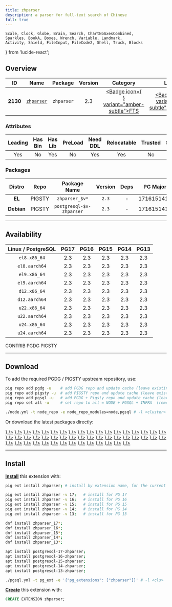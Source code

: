 ```yaml
---
title: zhparser
description: a parser for full-text search of Chinese
full: true
---
```


    Scale, Clock, Globe, Brain, Search, ChartNoAxesCombined,
    Sparkles, BookA, Boxes, Wrench, Variable, Landmark,
    Activity, Shield, FileInput, FileCode2, Shell, Truck, Blocks
} from 'lucide-react';

## Overview

| <TooltipIconButton tooltip="Extension unique identifier" side="top">ID</TooltipIconButton> | <TooltipIconButton tooltip="Extension name" side="top">Name</TooltipIconButton> | <TooltipIconButton tooltip="Package name for installation" side="top">Package</TooltipIconButton> | <TooltipIconButton tooltip="Latest available extension version" side="top">Version</TooltipIconButton> | <TooltipIconButton tooltip="Extension category" side="top">Category</TooltipIconButton> | <TooltipIconButton tooltip="Open source license" side="top">License</TooltipIconButton> | <TooltipIconButton tooltip="Programming language" side="top">Lang</TooltipIconButton> |
|:--------:|:--------:|:----------:|:--------------:|:---------------------------------------:|:------------------------------------------------------:|:----:|
| **2130** | [`zhparser`](https://github.com/amutu/zhparser) | `zhparser` | 2.3 | <a href="/ext/fts" className="no-underline"><Badge icon={<Search />} variant="amber-subtle">FTS</Badge></a> | <a href="/ext/list/license#postgresql" className="no-underline"><Badge icon={<Scale />} variant="blue-subtle">PostgreSQL</Badge></a> | <a href="/ext/list/lang#c"><Badge icon={<FileCode2 />} variant="blue-subtle">C</Badge></a> |

### Attributes

| <TooltipIconButton tooltip="The Primary Leading extension in the Package" side="top">Leading</TooltipIconButton> | <TooltipIconButton tooltip="Contains binary utils" side="top">Has Bin</TooltipIconButton> | <TooltipIconButton tooltip="Contains .so shared library files" side="top">Has Lib</TooltipIconButton> | <TooltipIconButton tooltip="Requires preloading via shared_preload_libraries" side="top">PreLoad</TooltipIconButton> | <TooltipIconButton tooltip="Requires CREATE EXTENSION DDL command" side="top">Need DDL</TooltipIconButton> | <TooltipIconButton tooltip="Can be installed in any schema" side="top">Relocatable</TooltipIconButton> | <TooltipIconButton tooltip="Can be created by non-superuser" side="top">Trusted</TooltipIconButton> | <TooltipIconButton tooltip="Schemas used by this extension" side="top">Schemas</TooltipIconButton> |
|:-------:|:-------:|:-------:|:-------:|:--------:|:-----------:|:-------:|:-------:|
| Yes | No | Yes | No | Yes | Yes | No | - |

### Packages

| <TooltipIconButton tooltip="Linux distribution family, EL or Debian" side="top">Distro</TooltipIconButton> | <TooltipIconButton tooltip="Package repository" side="top">Repo</TooltipIconButton> | <TooltipIconButton tooltip="The RPM/DEB Package Name Pattern (replace $v with real pg major)" side="top">Package Name</TooltipIconButton> | <TooltipIconButton tooltip="Latest package version" side="top">Version</TooltipIconButton> | <TooltipIconButton tooltip="RPM/DEB Package dependencies" side="top">Deps</TooltipIconButton> | <TooltipIconButton tooltip="Available in these PostgreSQL Major Versions" side="top">PG Major</TooltipIconButton> |
|:----------:|:--------:|:------------------------:|:-----------:|:------------:|:------------------:|
|   **EL**   | <Badge variant="amber-subtle"><span className="font-bold">PIGSTY</span></Badge> | `zhparser_$v*` | `2.3` | - | <Badge variant="green-subtle">17</Badge><Badge variant="green-subtle">16</Badge><Badge variant="green-subtle">15</Badge><Badge variant="green-subtle">14</Badge><Badge variant="green-subtle">13</Badge> |
| **Debian** | <Badge variant="amber-subtle"><span className="font-bold">PIGSTY</span></Badge> | `postgresql-$v-zhparser` | `2.3` | - | <Badge variant="green-subtle">17</Badge><Badge variant="green-subtle">16</Badge><Badge variant="green-subtle">15</Badge><Badge variant="green-subtle">14</Badge><Badge variant="green-subtle">13</Badge> |



------

## Availability

| <TooltipIconButton tooltip="Linux Distro Arch / PostgreSQL Major Version" side="top">Linux / PostgreSQL </TooltipIconButton> | **PG17** | **PG16** | **PG15** | **PG14** | **PG13** |
|:-----:|:-----:|:-----:|:-----:|:-----:|:-----:|
| `el8.x86_64` | <Badge variant="amber-subtle">2.3</Badge> | <Badge variant="amber-subtle">2.3</Badge> | <Badge variant="amber-subtle">2.3</Badge> | <Badge variant="amber-subtle">2.3</Badge> | <Badge variant="amber-subtle">2.3</Badge> |
| `el8.aarch64` | <Badge variant="amber-subtle">2.3</Badge> | <Badge variant="amber-subtle">2.3</Badge> | <Badge variant="amber-subtle">2.3</Badge> | <Badge variant="amber-subtle">2.3</Badge> | <Badge variant="amber-subtle">2.3</Badge> |
| `el9.x86_64` | <Badge variant="amber-subtle">2.3</Badge> | <Badge variant="amber-subtle">2.3</Badge> | <Badge variant="amber-subtle">2.3</Badge> | <Badge variant="amber-subtle">2.3</Badge> | <Badge variant="amber-subtle">2.3</Badge> |
| `el9.aarch64` | <Badge variant="amber-subtle">2.3</Badge> | <Badge variant="amber-subtle">2.3</Badge> | <Badge variant="amber-subtle">2.3</Badge> | <Badge variant="amber-subtle">2.3</Badge> | <Badge variant="amber-subtle">2.3</Badge> |
| `d12.x86_64` | <Badge variant="amber-subtle">2.3</Badge> | <Badge variant="amber-subtle">2.3</Badge> | <Badge variant="amber-subtle">2.3</Badge> | <Badge variant="amber-subtle">2.3</Badge> | <Badge variant="amber-subtle">2.3</Badge> |
| `d12.aarch64` | <Badge variant="amber-subtle">2.3</Badge> | <Badge variant="amber-subtle">2.3</Badge> | <Badge variant="amber-subtle">2.3</Badge> | <Badge variant="amber-subtle">2.3</Badge> | <Badge variant="amber-subtle">2.3</Badge> |
| `u22.x86_64` | <Badge variant="amber-subtle">2.3</Badge> | <Badge variant="amber-subtle">2.3</Badge> | <Badge variant="amber-subtle">2.3</Badge> | <Badge variant="amber-subtle">2.3</Badge> | <Badge variant="amber-subtle">2.3</Badge> |
| `u22.aarch64` | <Badge variant="amber-subtle">2.3</Badge> | <Badge variant="amber-subtle">2.3</Badge> | <Badge variant="amber-subtle">2.3</Badge> | <Badge variant="amber-subtle">2.3</Badge> | <Badge variant="amber-subtle">2.3</Badge> |
| `u24.x86_64` | <Badge variant="amber-subtle">2.3</Badge> | <Badge variant="amber-subtle">2.3</Badge> | <Badge variant="amber-subtle">2.3</Badge> | <Badge variant="amber-subtle">2.3</Badge> | <Badge variant="amber-subtle">2.3</Badge> |
| `u24.aarch64` | <Badge variant="amber-subtle">2.3</Badge> | <Badge variant="amber-subtle">2.3</Badge> | <Badge variant="amber-subtle">2.3</Badge> | <Badge variant="amber-subtle">2.3</Badge> | <Badge variant="amber-subtle">2.3</Badge> |

<Badge variant="green-subtle"><span className="font-black">CONTRIB</span></Badge> <Badge variant="blue-subtle"><span className="font-black">PGDG</span></Badge> <Badge variant="amber-subtle"><span className="font-black">PIGSTY</span></Badge>

------

## Download

To add the required PGDG / PIGSTY upstream repository, use:

```bash tab="pig"
pig repo add pgdg -u    # add PGDG repo and update cache (leave existing repos)
pig repo add pigsty -u  # add PIGSTY repo and update cache (leave existing repos)
pig repo add pgsql -u   # add PGDG + Pigsty repo and update cache (leave existing repos)
pig repo set all -u     # set repo to all = NODE + PGSQL + INFRA  (remove existing repos)
```
```bash tab="pigsty"
./node.yml -t node_repo -e node_repo_modules=node,pgsql # -l <cluster>
```

Or download the latest packages directly:

<Files>
    <Folder name="el8.x86_64">
        <a href="https://repo.pigsty.io/yum/pgsql/el8.x86_64/zhparser_17-2.3-1PIGSTY.el8.x86_64.rpm"><File name="zhparser_17-2.3-1PIGSTY.el8.x86_64.rpm" icon={<Package className="text-emerald-500" />} /></a>
        <a href="https://repo.pigsty.io/yum/pgsql/el8.x86_64/zhparser_16-2.3-1PIGSTY.el8.x86_64.rpm"><File name="zhparser_16-2.3-1PIGSTY.el8.x86_64.rpm" icon={<Package className="text-emerald-500" />} /></a>
        <a href="https://repo.pigsty.io/yum/pgsql/el8.x86_64/zhparser_15-2.3-1PIGSTY.el8.x86_64.rpm"><File name="zhparser_15-2.3-1PIGSTY.el8.x86_64.rpm" icon={<Package className="text-emerald-500" />} /></a>
        <a href="https://repo.pigsty.io/yum/pgsql/el8.x86_64/zhparser_14-2.3-1PIGSTY.el8.x86_64.rpm"><File name="zhparser_14-2.3-1PIGSTY.el8.x86_64.rpm" icon={<Package className="text-emerald-500" />} /></a>
        <a href="https://repo.pigsty.io/yum/pgsql/el8.x86_64/zhparser_13-2.3-1PIGSTY.el8.x86_64.rpm"><File name="zhparser_13-2.3-1PIGSTY.el8.x86_64.rpm" icon={<Package className="text-emerald-500" />} /></a>
    </Folder>
    <Folder name="el8.aarch64">
        <a href="https://repo.pigsty.io/yum/pgsql/el8.aarch64/zhparser_17-2.3-1PIGSTY.el8.aarch64.rpm"><File name="zhparser_17-2.3-1PIGSTY.el8.aarch64.rpm" icon={<Package className="text-orange-500" />} /></a>
        <a href="https://repo.pigsty.io/yum/pgsql/el8.aarch64/zhparser_16-2.3-1PIGSTY.el8.aarch64.rpm"><File name="zhparser_16-2.3-1PIGSTY.el8.aarch64.rpm" icon={<Package className="text-orange-500" />} /></a>
        <a href="https://repo.pigsty.io/yum/pgsql/el8.aarch64/zhparser_15-2.3-1PIGSTY.el8.aarch64.rpm"><File name="zhparser_15-2.3-1PIGSTY.el8.aarch64.rpm" icon={<Package className="text-orange-500" />} /></a>
        <a href="https://repo.pigsty.io/yum/pgsql/el8.aarch64/zhparser_14-2.3-1PIGSTY.el8.aarch64.rpm"><File name="zhparser_14-2.3-1PIGSTY.el8.aarch64.rpm" icon={<Package className="text-orange-500" />} /></a>
        <a href="https://repo.pigsty.io/yum/pgsql/el8.aarch64/zhparser_13-2.3-1PIGSTY.el8.aarch64.rpm"><File name="zhparser_13-2.3-1PIGSTY.el8.aarch64.rpm" icon={<Package className="text-orange-500" />} /></a>
    </Folder>
    <Folder name="el9.x86_64">
        <a href="https://repo.pigsty.io/yum/pgsql/el9.x86_64/zhparser_17-2.3-1PIGSTY.el9.x86_64.rpm"><File name="zhparser_17-2.3-1PIGSTY.el9.x86_64.rpm" icon={<Package className="text-emerald-500" />} /></a>
        <a href="https://repo.pigsty.io/yum/pgsql/el9.x86_64/zhparser_16-2.3-1PIGSTY.el9.x86_64.rpm"><File name="zhparser_16-2.3-1PIGSTY.el9.x86_64.rpm" icon={<Package className="text-emerald-500" />} /></a>
        <a href="https://repo.pigsty.io/yum/pgsql/el9.x86_64/zhparser_15-2.3-1PIGSTY.el9.x86_64.rpm"><File name="zhparser_15-2.3-1PIGSTY.el9.x86_64.rpm" icon={<Package className="text-emerald-500" />} /></a>
        <a href="https://repo.pigsty.io/yum/pgsql/el9.x86_64/zhparser_14-2.3-1PIGSTY.el9.x86_64.rpm"><File name="zhparser_14-2.3-1PIGSTY.el9.x86_64.rpm" icon={<Package className="text-emerald-500" />} /></a>
        <a href="https://repo.pigsty.io/yum/pgsql/el9.x86_64/zhparser_13-2.3-1PIGSTY.el9.x86_64.rpm"><File name="zhparser_13-2.3-1PIGSTY.el9.x86_64.rpm" icon={<Package className="text-emerald-500" />} /></a>
    </Folder>
    <Folder name="el9.aarch64">
        <a href="https://repo.pigsty.io/yum/pgsql/el9.aarch64/zhparser_17-2.3-1PIGSTY.el9.aarch64.rpm"><File name="zhparser_17-2.3-1PIGSTY.el9.aarch64.rpm" icon={<Package className="text-orange-500" />} /></a>
        <a href="https://repo.pigsty.io/yum/pgsql/el9.aarch64/zhparser_16-2.3-1PIGSTY.el9.aarch64.rpm"><File name="zhparser_16-2.3-1PIGSTY.el9.aarch64.rpm" icon={<Package className="text-orange-500" />} /></a>
        <a href="https://repo.pigsty.io/yum/pgsql/el9.aarch64/zhparser_15-2.3-1PIGSTY.el9.aarch64.rpm"><File name="zhparser_15-2.3-1PIGSTY.el9.aarch64.rpm" icon={<Package className="text-orange-500" />} /></a>
        <a href="https://repo.pigsty.io/yum/pgsql/el9.aarch64/zhparser_14-2.3-1PIGSTY.el9.aarch64.rpm"><File name="zhparser_14-2.3-1PIGSTY.el9.aarch64.rpm" icon={<Package className="text-orange-500" />} /></a>
        <a href="https://repo.pigsty.io/yum/pgsql/el9.aarch64/zhparser_13-2.3-1PIGSTY.el9.aarch64.rpm"><File name="zhparser_13-2.3-1PIGSTY.el9.aarch64.rpm" icon={<Package className="text-orange-500" />} /></a>
    </Folder>
    <Folder name="d12.x86_64">
        <a href="https://repo.pigsty.io/apt/pgsql/bookworm/pool/main/z/zhparser/postgresql-17-zhparser_2.3-1PIGSTY~bookworm_amd64.deb"><File name="postgresql-17-zhparser_2.3-1PIGSTY~bookworm_amd64.deb" icon={<Box className="text-emerald-500" />} /></a>
        <a href="https://repo.pigsty.io/apt/pgsql/bookworm/pool/main/z/zhparser/postgresql-16-zhparser_2.3-1PIGSTY~bookworm_amd64.deb"><File name="postgresql-16-zhparser_2.3-1PIGSTY~bookworm_amd64.deb" icon={<Box className="text-emerald-500" />} /></a>
        <a href="https://repo.pigsty.io/apt/pgsql/bookworm/pool/main/z/zhparser/postgresql-15-zhparser_2.3-1PIGSTY~bookworm_amd64.deb"><File name="postgresql-15-zhparser_2.3-1PIGSTY~bookworm_amd64.deb" icon={<Box className="text-emerald-500" />} /></a>
        <a href="https://repo.pigsty.io/apt/pgsql/bookworm/pool/main/z/zhparser/postgresql-14-zhparser_2.3-1PIGSTY~bookworm_amd64.deb"><File name="postgresql-14-zhparser_2.3-1PIGSTY~bookworm_amd64.deb" icon={<Box className="text-emerald-500" />} /></a>
        <a href="https://repo.pigsty.io/apt/pgsql/bookworm/pool/main/z/zhparser/postgresql-13-zhparser_2.3-1PIGSTY~bookworm_amd64.deb"><File name="postgresql-13-zhparser_2.3-1PIGSTY~bookworm_amd64.deb" icon={<Box className="text-emerald-500" />} /></a>
    </Folder>
    <Folder name="d12.aarch64">
        <a href="https://repo.pigsty.io/apt/pgsql/bookworm/pool/main/z/zhparser/postgresql-17-zhparser_2.3-1PIGSTY~bookworm_arm64.deb"><File name="postgresql-17-zhparser_2.3-1PIGSTY~bookworm_arm64.deb" icon={<Box className="text-orange-500" />} /></a>
        <a href="https://repo.pigsty.io/apt/pgsql/bookworm/pool/main/z/zhparser/postgresql-16-zhparser_2.3-1PIGSTY~bookworm_arm64.deb"><File name="postgresql-16-zhparser_2.3-1PIGSTY~bookworm_arm64.deb" icon={<Box className="text-orange-500" />} /></a>
        <a href="https://repo.pigsty.io/apt/pgsql/bookworm/pool/main/z/zhparser/postgresql-15-zhparser_2.3-1PIGSTY~bookworm_arm64.deb"><File name="postgresql-15-zhparser_2.3-1PIGSTY~bookworm_arm64.deb" icon={<Box className="text-orange-500" />} /></a>
        <a href="https://repo.pigsty.io/apt/pgsql/bookworm/pool/main/z/zhparser/postgresql-14-zhparser_2.3-1PIGSTY~bookworm_arm64.deb"><File name="postgresql-14-zhparser_2.3-1PIGSTY~bookworm_arm64.deb" icon={<Box className="text-orange-500" />} /></a>
        <a href="https://repo.pigsty.io/apt/pgsql/bookworm/pool/main/z/zhparser/postgresql-13-zhparser_2.3-1PIGSTY~bookworm_arm64.deb"><File name="postgresql-13-zhparser_2.3-1PIGSTY~bookworm_arm64.deb" icon={<Box className="text-orange-500" />} /></a>
    </Folder>
    <Folder name="u22.x86_64">
        <a href="https://repo.pigsty.io/apt/pgsql/jammy/pool/main/z/zhparser/postgresql-17-zhparser_2.3-1PIGSTY~jammy_amd64.deb"><File name="postgresql-17-zhparser_2.3-1PIGSTY~jammy_amd64.deb" icon={<Box className="text-emerald-500" />} /></a>
        <a href="https://repo.pigsty.io/apt/pgsql/jammy/pool/main/z/zhparser/postgresql-16-zhparser_2.3-1PIGSTY~jammy_amd64.deb"><File name="postgresql-16-zhparser_2.3-1PIGSTY~jammy_amd64.deb" icon={<Box className="text-emerald-500" />} /></a>
        <a href="https://repo.pigsty.io/apt/pgsql/jammy/pool/main/z/zhparser/postgresql-15-zhparser_2.3-1PIGSTY~jammy_amd64.deb"><File name="postgresql-15-zhparser_2.3-1PIGSTY~jammy_amd64.deb" icon={<Box className="text-emerald-500" />} /></a>
        <a href="https://repo.pigsty.io/apt/pgsql/jammy/pool/main/z/zhparser/postgresql-14-zhparser_2.3-1PIGSTY~jammy_amd64.deb"><File name="postgresql-14-zhparser_2.3-1PIGSTY~jammy_amd64.deb" icon={<Box className="text-emerald-500" />} /></a>
        <a href="https://repo.pigsty.io/apt/pgsql/jammy/pool/main/z/zhparser/postgresql-13-zhparser_2.3-1PIGSTY~jammy_amd64.deb"><File name="postgresql-13-zhparser_2.3-1PIGSTY~jammy_amd64.deb" icon={<Box className="text-emerald-500" />} /></a>
    </Folder>
    <Folder name="u22.aarch64">
        <a href="https://repo.pigsty.io/apt/pgsql/jammy/pool/main/z/zhparser/postgresql-17-zhparser_2.3-1PIGSTY~jammy_arm64.deb"><File name="postgresql-17-zhparser_2.3-1PIGSTY~jammy_arm64.deb" icon={<Box className="text-orange-500" />} /></a>
        <a href="https://repo.pigsty.io/apt/pgsql/jammy/pool/main/z/zhparser/postgresql-16-zhparser_2.3-1PIGSTY~jammy_arm64.deb"><File name="postgresql-16-zhparser_2.3-1PIGSTY~jammy_arm64.deb" icon={<Box className="text-orange-500" />} /></a>
        <a href="https://repo.pigsty.io/apt/pgsql/jammy/pool/main/z/zhparser/postgresql-15-zhparser_2.3-1PIGSTY~jammy_arm64.deb"><File name="postgresql-15-zhparser_2.3-1PIGSTY~jammy_arm64.deb" icon={<Box className="text-orange-500" />} /></a>
        <a href="https://repo.pigsty.io/apt/pgsql/jammy/pool/main/z/zhparser/postgresql-14-zhparser_2.3-1PIGSTY~jammy_arm64.deb"><File name="postgresql-14-zhparser_2.3-1PIGSTY~jammy_arm64.deb" icon={<Box className="text-orange-500" />} /></a>
        <a href="https://repo.pigsty.io/apt/pgsql/jammy/pool/main/z/zhparser/postgresql-13-zhparser_2.3-1PIGSTY~jammy_arm64.deb"><File name="postgresql-13-zhparser_2.3-1PIGSTY~jammy_arm64.deb" icon={<Box className="text-orange-500" />} /></a>
    </Folder>
    <Folder name="u24.x86_64">
        <a href="https://repo.pigsty.io/apt/pgsql/noble/pool/main/z/zhparser/postgresql-17-zhparser_2.3-1PIGSTY~noble_amd64.deb"><File name="postgresql-17-zhparser_2.3-1PIGSTY~noble_amd64.deb" icon={<Box className="text-emerald-500" />} /></a>
        <a href="https://repo.pigsty.io/apt/pgsql/noble/pool/main/z/zhparser/postgresql-16-zhparser_2.3-1PIGSTY~noble_amd64.deb"><File name="postgresql-16-zhparser_2.3-1PIGSTY~noble_amd64.deb" icon={<Box className="text-emerald-500" />} /></a>
        <a href="https://repo.pigsty.io/apt/pgsql/noble/pool/main/z/zhparser/postgresql-15-zhparser_2.3-1PIGSTY~noble_amd64.deb"><File name="postgresql-15-zhparser_2.3-1PIGSTY~noble_amd64.deb" icon={<Box className="text-emerald-500" />} /></a>
        <a href="https://repo.pigsty.io/apt/pgsql/noble/pool/main/z/zhparser/postgresql-14-zhparser_2.3-1PIGSTY~noble_amd64.deb"><File name="postgresql-14-zhparser_2.3-1PIGSTY~noble_amd64.deb" icon={<Box className="text-emerald-500" />} /></a>
        <a href="https://repo.pigsty.io/apt/pgsql/noble/pool/main/z/zhparser/postgresql-13-zhparser_2.3-1PIGSTY~noble_amd64.deb"><File name="postgresql-13-zhparser_2.3-1PIGSTY~noble_amd64.deb" icon={<Box className="text-emerald-500" />} /></a>
    </Folder>
    <Folder name="u24.aarch64">
        <a href="https://repo.pigsty.io/apt/pgsql/noble/pool/main/z/zhparser/postgresql-17-zhparser_2.3-1PIGSTY~noble_arm64.deb"><File name="postgresql-17-zhparser_2.3-1PIGSTY~noble_arm64.deb" icon={<Box className="text-orange-500" />} /></a>
        <a href="https://repo.pigsty.io/apt/pgsql/noble/pool/main/z/zhparser/postgresql-16-zhparser_2.3-1PIGSTY~noble_arm64.deb"><File name="postgresql-16-zhparser_2.3-1PIGSTY~noble_arm64.deb" icon={<Box className="text-orange-500" />} /></a>
        <a href="https://repo.pigsty.io/apt/pgsql/noble/pool/main/z/zhparser/postgresql-15-zhparser_2.3-1PIGSTY~noble_arm64.deb"><File name="postgresql-15-zhparser_2.3-1PIGSTY~noble_arm64.deb" icon={<Box className="text-orange-500" />} /></a>
        <a href="https://repo.pigsty.io/apt/pgsql/noble/pool/main/z/zhparser/postgresql-14-zhparser_2.3-1PIGSTY~noble_arm64.deb"><File name="postgresql-14-zhparser_2.3-1PIGSTY~noble_arm64.deb" icon={<Box className="text-orange-500" />} /></a>
        <a href="https://repo.pigsty.io/apt/pgsql/noble/pool/main/z/zhparser/postgresql-13-zhparser_2.3-1PIGSTY~noble_arm64.deb"><File name="postgresql-13-zhparser_2.3-1PIGSTY~noble_arm64.deb" icon={<Box className="text-orange-500" />} /></a>
    </Folder>
</Files>

------

## Install

[**Install**](/docs/pgsql/extension/install) this extension with:

```bash tab="pig"
pig ext install zhparser; # install by extension name, for the current active PG version

pig ext install zhparser -v 17;   # install for PG 17
pig ext install zhparser -v 16;   # install for PG 16
pig ext install zhparser -v 15;   # install for PG 15
pig ext install zhparser -v 14;   # install for PG 14
pig ext install zhparser -v 13;   # install for PG 13
```
```bash tab="yum" 
dnf install zhparser_17*;
dnf install zhparser_16*;
dnf install zhparser_15*;
dnf install zhparser_14*;
dnf install zhparser_13*;
```
```bash tab="apt" 
apt install postgresql-17-zhparser;
apt install postgresql-16-zhparser;
apt install postgresql-15-zhparser;
apt install postgresql-14-zhparser;
apt install postgresql-13-zhparser;
```
```bash tab="ansible"
./pgsql.yml -t pg_ext -e '{"pg_extensions": ["zhparser"]}' # -l <cls>
```

[**Create**](/docs/pgsql/extension/create) this extension with:

```sql
CREATE EXTENSION zhparser;
```


